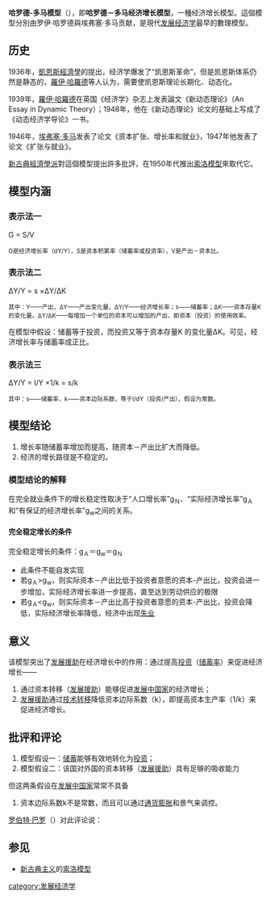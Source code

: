 '''哈罗德-多马模型'''（{{lang|en|Harrod-Domar model}}），即'''哈罗德－多马经济增长模型'''，一種经济增长模型。這個模型分別由罗伊·哈罗德與埃弗塞·多马贡献，是現代[[发展经济学|发展经济学]]最早的數理模型。

==历史==
1936年，[[凱恩斯經濟學|凱恩斯經濟學]]的提出，经济学爆发了“凯恩斯革命”，但是凯恩斯体系仍然是静态的，[[羅伊·哈羅德|羅伊·哈羅德]]等人认为，需要使凯恩斯理论长期化、动态化。

1939年，[[羅伊·哈羅德|羅伊·哈羅德]]在英国《经济学》杂志上发表論文《新动态理论》（An Essay in Dynamic Theory）；1948年，他在《新动态理论》论文的基础上写成了《动态经济学导论》一书。

1946年，[[埃弗塞·多马|埃弗塞·多马]]发表了论文《资本扩张、增长率和就业》，1947年他发表了论文《扩张与就业》。

[[新古典經濟學派|新古典經濟學派]]對這個模型提出許多批評，在1950年代推出[[索洛模型|索洛模型]]來取代它。

==模型内涵==
===表示法一===
G = S/V 

<small>G是经济增长率（dY/Y），S是资本积累率（储蓄率或投资率），V是产出－资本比。</small>

===表示法二===
ΔY/Y = s ×ΔY/ΔK 

<small>其中：Y——产出，ΔY——产出变化量，ΔY/Y——经济增长率；s——储蓄率；ΔK——资本存量K 的变化量。ΔY/ΔK——每增加一个单位的资本可以增加的产出，即资本（投资）的使用效率。</small>

在模型中假设：储蓄等于投资，而投资又等于资本存量K 的变化量ΔK。可见，经济增长率与储蓄率成正比。

===表示法三===
ΔY/Y = I/Y ×1/k = s/k

<small>其中：s——储蓄率，k——资本边际系数，等于I/dY（投资/产出），假设为常数。</small>

==模型结论==
#增长率随储蓄率增加而提高，随资本－产出比扩大而降低。
#经济的增长路径是不稳定的。
===模型结论的解释===
在完全就业条件下的增长稳定性取决于“人口增长率”g<sub>Ｎ</sub>、“实际经济增长率”g<sub>Ａ</sub>和“有保证的经济增长率”g<sub>w</sub>之间的关系。

====完全稳定增长的条件====
完全稳定增长的条件：g<sub>Ａ</sub>＝g<sub>w</sub>＝g<sub>Ｎ</sub>　
*此条件不能自发实现
*若g<sub>Ａ</sub>>g<sub>w</sub>，则实际资本－产出比低于投资者意愿的资本-产出比，投资会进一步增加，实际经济增长率进一步提高，直至达到劳动供应的极限
*若g<sub>Ａ</sub><g<sub>w</sub>，则实际资本－产出比高于投资者意愿的资本-产出比，投资会降低，实际经济增长率降低，经济中出现[[失业|失业]]

==意义==
该模型突出了[[发展援助|发展援助]]在经济增长中的作用：通过提高[[投资|投资]]（[[储蓄率|储蓄率]]）来促进经济增长——
#通过资本转移（[[发展援助|发展援助]]）能够促进[[发展中国家|发展中国家]]的经济增长；
#[[发展援助|发展援助]]通过[[技术转移|技术转移]]降低资本边际系数（k），即提高资本生产率（1/k）来促进经济增长。

==批评和评论==
#模型假设一：[[储蓄|储蓄]]能够有效地转化为[[投资|投资]]；
#模型假设二：该国对外国的资本转移（[[发展援助|发展援助]]）具有足够的吸收能力
但这两条假设在[[发展中国家|发展中国家]]常常不具备

#资本边际系数k不是常数，而且可以通过[[通货膨胀|通货膨胀]]和景气来调控。

[[罗伯特·巴罗|罗伯特·巴罗]]（{{lang|en|Robert Barro}}）对此评论说：
{{Cquote 2|尽管这些贡献在当时引发了大量的研究，但在今天的经济增长理论研究中，这些分析所起到的作用是非常有限的。}}
==参见==
*[[新古典主义|新古典主义]]的[[索洛模型|索洛模型]]

{{Macroeconomics}}
[[category:发展经济学|category:发展经济学]]